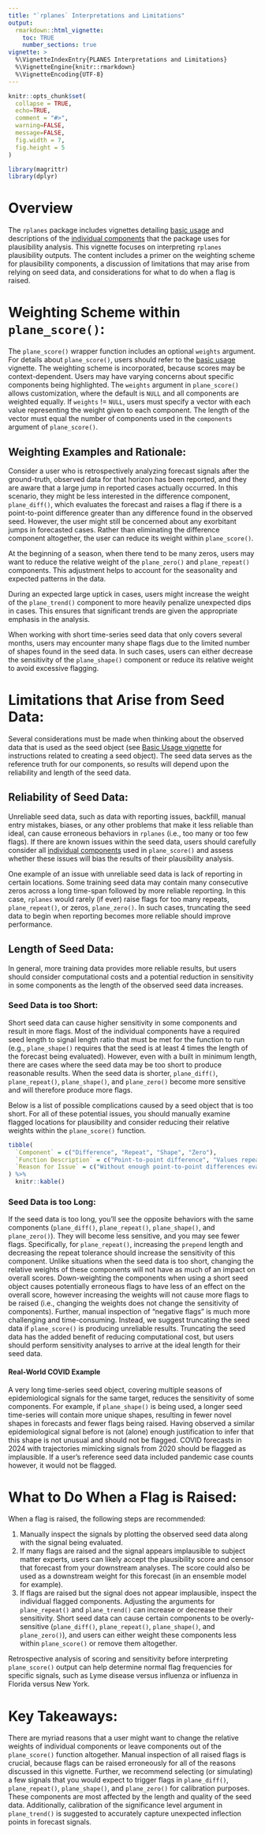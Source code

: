 ```yaml
---
title: "`rplanes` Interpretations and Limitations"
output: 
  rmarkdown::html_vignette:
    toc: TRUE
    number_sections: true
vignette: >
  %\VignetteIndexEntry{PLANES Interpretations and Limitations}
  %\VignetteEngine{knitr::rmarkdown}
  %\VignetteEncoding{UTF-8}
---
```


```r
knitr::opts_chunk$set(
  collapse = TRUE,
  echo=TRUE,
  comment = "#>",
  warning=FALSE,
  message=FALSE,
  fig.width = 7,
  fig.height = 5
)

library(magrittr)
library(dplyr)
```



# Overview

The `rplanes` package includes vignettes detailing [basic usage](basic-usage.html) and descriptions of the [individual components](planes-components.html) that the package uses for plausibility analysis. This vignette focuses on interpreting `rplanes` plausibility outputs. The content includes a primer on the weighting scheme for plausibility components, a discussion of limitations that may arise from relying on seed data, and considerations for what to do when a flag is raised.

# Weighting Scheme within `plane_score()`:
The `plane_score()` wrapper function includes an optional `weights` argument. For details about `plane_score()`, users should refer to the [basic usage](basic-usage.html) vignette. The weighting scheme is incorporated, because scores may be context-dependent. Users may have varying concerns about specific components being highlighted. The `weights` argument in `plane_score()` allows customization, where the default is `NULL` and all components are weighted equally. If `weights` != `NULL`, users must specify a vector with each value representing the weight given to each component. The length of the vector must equal the number of components used in the `components` argument of `plane_score()`.


## Weighting Examples and Rationale:
Consider a user who is retrospectively analyzing forecast signals after the ground-truth, observed data for that horizon has been reported, and they are aware that a large jump in reported cases actually occurred. In this scenario, they might be less interested in the difference component, `plane_diff()`, which evaluates the forecast and raises a flag if there is a point-to-point difference greater than any difference found in the observed seed. However, the user might still be concerned about any exorbitant jumps in forecasted cases. Rather than eliminating the difference component altogether, the user can reduce its weight within `plane_score()`.

At the beginning of a season, when there tend to be many zeros, users may want to reduce the relative weight of the `plane_zero()` and `plane_repeat()` components. This adjustment helps to account for the seasonality and expected patterns in the data.

During an expected large uptick in cases, users might increase the weight of the `plane_trend()` component to more heavily penalize unexpected dips in cases. This ensures that significant trends are given the appropriate emphasis in the analysis.

When working with short time-series seed data that only covers several months, users may encounter many shape flags due to the limited number of shapes found in the seed data. In such cases, users can either decrease the sensitivity of the `plane_shape()` component or reduce its relative weight to avoid excessive flagging.



# Limitations that Arise from Seed Data:
Several considerations must be made when thinking about the observed data that is used as the seed object (see [Basic Usage vignette](basic-usage.html) for instructions related to creating a seed object). The seed data serves as the reference truth for our components, so results will depend upon the reliability and length of the seed data.



## Reliability of Seed Data:
Unreliable seed data, such as data with reporting issues, backfill, manual entry mistakes, biases, or any other problems that make it less reliable than ideal, can cause erroneous behaviors in `rplanes` (i.e., too many or too few flags). If there are known issues within the seed data, users should carefully consider all [individual components](planes-components.html) used in `plane_score()` and assess whether these issues will bias the results of their plausibility analysis. 

One example of an issue with unreliable seed data is lack of reporting in certain locations. Some training seed data may contain many consecutive zeros across a long time-span followed by more reliable reporting. In this case, `rplanes` would rarely (if ever) raise flags for too many repeats, `plane_repeat()`, or zeros, `plane_zero()`. In such cases, truncating the seed data to begin when reporting becomes more reliable should improve performance.



## Length of Seed Data:
In general, more training data provides more reliable results, but users should consider computational costs and a potential reduction in sensitivity in some components as the length of the observed seed data increases.



### Seed Data is too Short: 
Short seed data can cause higher sensitivity in some components and result in more flags. Most of the individual components have a required seed length to signal length ratio that must be met for the function to run (e.g., `plane_shape()` requires that the seed is at least 4 times the length of the forecast being evaluated). However, even with a built in minimum length, there are cases where the seed data may be too short to produce reasonable results. When the seed data is shorter, `plane_diff()`, `plane_repeat()`, `plane_shape()`, and `plane_zero()` become more sensitive and will therefore produce more flags.

Below is a list of possible complications caused by a seed object that is too short. For all of these potential issues, you should manually examine flagged locations for plausibility and consider reducing their relative weights within the `plane_score()` function.


```r
tibble(
  `Component` = c("Difference", "Repeat", "Shape", "Zero"),
  `Function Description` = c("Point-to-point difference", "Values repeat more than expected", "Shape of signal trajectory has not been observed in seed data", "Zeros found in signal when not in seed"),
  `Reason for Issue` = c("Without enough point-to-point differences evaluated in the seed data, a true and reasonable jump in the signal may be flagged as implausible.", "If there are, by chance, no repeats in the seed, a single repeat will not be tolerated and will be flagged (also true for very few repeats). Decreasing the prepend length and/or increasing the repeat tolerance should help mitigate this.", "A short seed object is comprised of fewer signal trajectory shapes that can be compared to the signal, so a reasonable trajectory might be erroneously flagged.", "If there are no zeros in the seed, a single zero in the signal will not be tolerated and will be flagged")
) %>%
  knitr::kable()
```
  
  
  
### Seed Data is too Long:
If the seed data is too long, you’ll see the opposite behaviors with the same components (`plane_diff()`, `plane_repeat()`, `plane_shape()`, and `plane_zero()`). They will become less sensitive, and you may see fewer flags. Specifically, for `plane_repeat()`, increasing the `prepend` length and decreasing the repeat tolerance should increase the sensitivity of this component. Unlike situations when the seed data is too short, changing the relative weights of these components will not have as much of an impact on overall scores. Down-weighting the components when using a short seed object causes potentially erroneous flags to have less of an effect on the overall score, however increasing the weights will not cause more flags to be raised (i.e., changing the weights does not change the sensitivity of components). Further, manual inspection of "negative flags" is much more challenging and time-consuming. Instead, we suggest truncating the seed data if `plane_score()` is producing unreliable results. Truncating the seed data has the added benefit of reducing computational cost, but users should perform sensitivity analyses to arrive at the ideal length for their seed data.
  
  
#### Real-World COVID Example
A very long time-series seed object, covering multiple seasons of epidemiological signals for the same target, reduces the sensitivity of some components. For example, if `plane_shape()` is being used, a longer seed time-series will contain more unique shapes, resulting in fewer novel shapes in forecasts and fewer flags being raised. Having observed a similar epidemiological signal before is not (alone) enough justification to infer that this shape is not unusual and should not be flagged. COVID forecasts in 2024 with trajectories mimicking signals from 2020 should be flagged as implausible. If a user's reference seed data included pandemic case counts however, it would not be flagged.



# What to Do When a Flag is Raised:
When a flag is raised, the following steps are recommended:

1. Manually inspect the signals by plotting the observed seed data along with the signal being evaluated.
2. If many flags are raised and the signal appears implausible to subject matter experts, users can likely accept the plausibility score and censor that forecast from your downstream analyses. The score could also be used as a downstream weight for this forecast (in an ensemble model for example).
3. If flags are raised but the signal does not appear implausible, inspect the individual flagged components. Adjusting the arguments for `plane_repeat()` and `plane_trend()` can increase or decrease their sensitivity. Short seed data can cause certain components to be overly-sensitive (`plane_diff()`, `plane_repeat()`, `plane_shape()`, and `plane_zero()`), and users can either weight these components less within `plane_score()` or remove them altogether.

Retrospective analysis of scoring and sensitivity before interpreting `plane_score()` output can help determine normal flag frequencies for specific signals, such as Lyme disease versus influenza or influenza in Florida versus New York.


# Key Takeaways:
There are myriad reasons that a user might want to change the relative weights of individual components or leave components out of the `plane_score()` function altogether. Manual inspection of all raised flags is crucial, because flags can be raised erroneously for all of the reasons discussed in this vignette. Further, we recommend selecting (or simulating) a few signals that you would expect to trigger flags in `plane_diff()`, `plane_repeat()`, `plane_shape()`, and `plane_zero()` for calibration purposes. These components are most affected by the length and quality of the seed data. Additionally, calibration of the significance level argument in `plane_trend()` is suggested to accurately capture unexpected inflection points in forecast signals.



